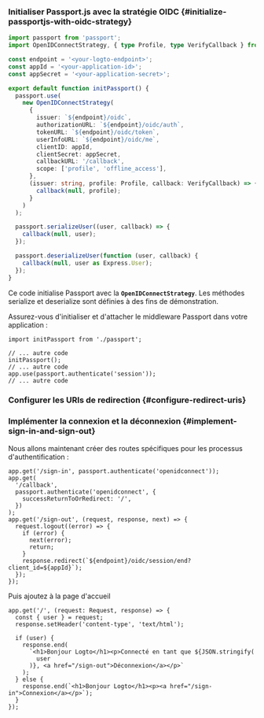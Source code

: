 
### Initialiser Passport.js avec la stratégie OIDC \{#initialize-passportjs-with-oidc-strategy}

```ts title="passport.ts"
import passport from 'passport';
import OpenIDConnectStrategy, { type Profile, type VerifyCallback } from 'passport-openidconnect';

const endpoint = '<your-logto-endpoint>';
const appId = '<your-application-id>';
const appSecret = '<your-application-secret>';

export default function initPassport() {
  passport.use(
    new OpenIDConnectStrategy(
      {
        issuer: `${endpoint}/oidc`,
        authorizationURL: `${endpoint}/oidc/auth`,
        tokenURL: `${endpoint}/oidc/token`,
        userInfoURL: `${endpoint}/oidc/me`,
        clientID: appId,
        clientSecret: appSecret,
        callbackURL: '/callback',
        scope: ['profile', 'offline_access'],
      },
      (issuer: string, profile: Profile, callback: VerifyCallback) => {
        callback(null, profile);
      }
    )
  );

  passport.serializeUser((user, callback) => {
    callback(null, user);
  });

  passport.deserializeUser(function (user, callback) {
    callback(null, user as Express.User);
  });
}
```

Ce code initialise Passport avec la **`OpenIDConnectStrategy`**. Les méthodes serialize et deserialize sont définies à des fins de démonstration.

Assurez-vous d'initialiser et d'attacher le middleware Passport dans votre application :

```tsx title="your-app-entry.ts"
import initPassport from './passport';

// ... autre code
initPassport();
// ... autre code
app.use(passport.authenticate('session'));
// ... autre code
```

### Configurer les URIs de redirection \{#configure-redirect-uris}

<SignInFlowSummary />

<AssumingUrl />

<WebConfigureRedirectUris />

### Implémenter la connexion et la déconnexion \{#implement-sign-in-and-sign-out}

Nous allons maintenant créer des routes spécifiques pour les processus d'authentification :

```tsx title="your-app-entry.ts"
app.get('/sign-in', passport.authenticate('openidconnect'));
app.get(
  '/callback',
  passport.authenticate('openidconnect', {
    successReturnToOrRedirect: '/',
  })
);
app.get('/sign-out', (request, response, next) => {
  request.logout((error) => {
    if (error) {
      next(error);
      return;
    }
    response.redirect(`${endpoint}/oidc/session/end?client_id=${appId}`);
  });
});
```

Puis ajoutez à la page d'accueil

```tsx title="your-app-entry.ts"
app.get('/', (request: Request, response) => {
  const { user } = request;
  response.setHeader('content-type', 'text/html');

  if (user) {
    response.end(
      `<h1>Bonjour Logto</h1><p>Connecté en tant que ${JSON.stringify(
        user
      )}, <a href="/sign-out">Déconnexion</a></p>`
    );
  } else {
    response.end(`<h1>Bonjour Logto</h1><p><a href="/sign-in">Connexion</a></p>`);
  }
});
```

<Checkpoint />
